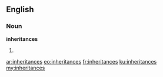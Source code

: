 ==English==

===Noun===
'''inheritances'''

# {{plural of|inheritance}}

[[ar:inheritances]]
[[eo:inheritances]]
[[fr:inheritances]]
[[ku:inheritances]]
[[my:inheritances]]
